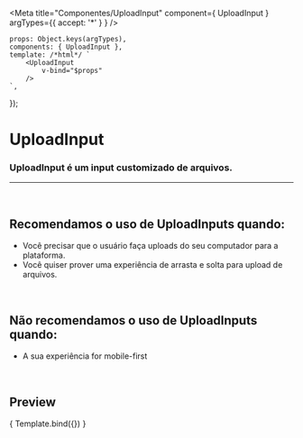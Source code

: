 
<Meta
	title="Componentes/UploadInput"
	component={ UploadInput }
	argTypes={{
		accept: '*'
	}
}
/>

	props: Object.keys(argTypes),
	components: { UploadInput },
	template: /*html*/ `
		<UploadInput
			v-bind="$props" 
		/>
	`,
});

# UploadInput

### UploadInput é um input customizado de arquivos.
---
<br />

## Recomendamos o uso de UploadInputs quando:
- Você precisar que o usuário faça uploads do seu computador para a plataforma.
- Você quiser prover uma experiência de arrasta e solta para upload de arquivos.

<br />

## Não recomendamos o uso de UploadInputs quando:
- A sua experiência for mobile-first

<br />

## Preview

<Canvas>
	<Story
		name="UploadInput"
		args={{
			accept: '*',
		}}
	>
		{ Template.bind({}) }
	</Story>
</Canvas>

<ArgsTable story="UploadInput" />
